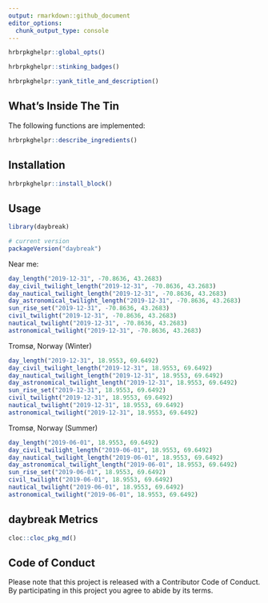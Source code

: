 ```yaml
---
output: rmarkdown::github_document
editor_options: 
  chunk_output_type: console
---
```

```r
hrbrpkghelpr::global_opts()
```

```r
hrbrpkghelpr::stinking_badges()
```

```r
hrbrpkghelpr::yank_title_and_description()
```

## What's Inside The Tin

The following functions are implemented:

```r
hrbrpkghelpr::describe_ingredients()
```

## Installation

```r
hrbrpkghelpr::install_block()
```

## Usage

```r
library(daybreak)

# current version
packageVersion("daybreak")

```

Near me:

```r
day_length("2019-12-31", -70.8636, 43.2683)
day_civil_twilight_length("2019-12-31", -70.8636, 43.2683)
day_nautical_twilight_length("2019-12-31", -70.8636, 43.2683)
day_astronomical_twilight_length("2019-12-31", -70.8636, 43.2683)
sun_rise_set("2019-12-31", -70.8636, 43.2683)
civil_twilight("2019-12-31", -70.8636, 43.2683)
nautical_twilight("2019-12-31", -70.8636, 43.2683)
astronomical_twilight("2019-12-31", -70.8636, 43.2683)
```

Tromsø, Norway (Winter)

```r
day_length("2019-12-31", 18.9553, 69.6492)
day_civil_twilight_length("2019-12-31", 18.9553, 69.6492)
day_nautical_twilight_length("2019-12-31", 18.9553, 69.6492)
day_astronomical_twilight_length("2019-12-31", 18.9553, 69.6492)
sun_rise_set("2019-12-31", 18.9553, 69.6492)
civil_twilight("2019-12-31", 18.9553, 69.6492)
nautical_twilight("2019-12-31", 18.9553, 69.6492)
astronomical_twilight("2019-12-31", 18.9553, 69.6492)
```

Tromsø, Norway (Summer)

```r
day_length("2019-06-01", 18.9553, 69.6492)
day_civil_twilight_length("2019-06-01", 18.9553, 69.6492)
day_nautical_twilight_length("2019-06-01", 18.9553, 69.6492)
day_astronomical_twilight_length("2019-06-01", 18.9553, 69.6492)
sun_rise_set("2019-06-01", 18.9553, 69.6492)
civil_twilight("2019-06-01", 18.9553, 69.6492)
nautical_twilight("2019-06-01", 18.9553, 69.6492)
astronomical_twilight("2019-06-01", 18.9553, 69.6492)
```

## daybreak Metrics

```r
cloc::cloc_pkg_md()
```

## Code of Conduct

Please note that this project is released with a Contributor Code of Conduct. 
By participating in this project you agree to abide by its terms.
